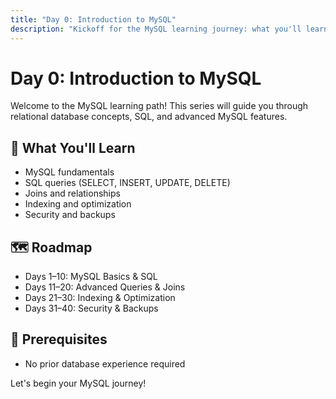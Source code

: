 ```yaml
---
title: "Day 0: Introduction to MySQL"
description: "Kickoff for the MySQL learning journey: what you'll learn, prerequisites, and roadmap."
---
```


# Day 0: Introduction to MySQL

Welcome to the MySQL learning path! This series will guide you through relational database concepts, SQL, and advanced MySQL features.

## 🎯 What You'll Learn

- MySQL fundamentals
- SQL queries (SELECT, INSERT, UPDATE, DELETE)
- Joins and relationships
- Indexing and optimization
- Security and backups

## 🗺️ Roadmap

- Days 1–10: MySQL Basics & SQL
- Days 11–20: Advanced Queries & Joins
- Days 21–30: Indexing & Optimization
- Days 31–40: Security & Backups

## 📝 Prerequisites

- No prior database experience required

Let's begin your MySQL journey!
